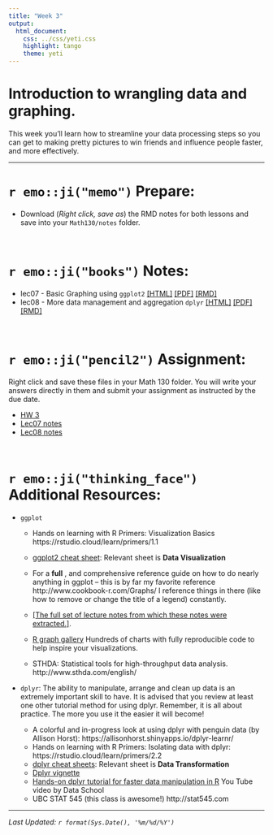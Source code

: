 ```yaml
---
title: "Week 3"
output:
  html_document:
    css: ../css/yeti.css
    highlight: tango
    theme: yeti
---
```


# Introduction to wrangling data and graphing.

This week you'll learn how to streamline your data processing steps so you can get to making pretty pictures to win friends and influence people faster, and more effectively. 

---

# `r emo::ji("memo")` Prepare:

* Download (_Right click, save as_) the RMD notes for both lessons and save into your `Math130/notes` folder. 

<br>

# `r emo::ji("books")` Notes:

* lec07 - Basic Graphing using `ggplot2`               [[HTML]](notes/07_plots.html)   [[PDF]](notes/07_plots.pdf)   [[RMD]](notes/07_plots_notes.Rmd)
* lec08 - More data management and aggregation `dplyr` [[HTML]](notes/08_dplyr.html)  [[PDF]](notes/08_dplyr.pdf)  [[RMD]](notes/08_dplyr_notes.Rmd) 

<br>

# `r emo::ji("pencil2")` Assignment:

Right click and save these files in your Math 130 folder. You will write your answers directly in them and submit your assignment as instructed by the due date.

* [HW 3](hw/hw3.Rmd) 
* [Lec07 notes](notes/07_plots_notes.Rmd)
* [Lec08 notes](notes/08_dplyr_notes.Rmd) 

<br> 

# `r emo::ji("thinking_face")` Additional Resources: 

* `ggplot`
    * Hands on learning with R Primers: Visualization Basics https://rstudio.cloud/learn/primers/1.1
    * [ggplot2 cheat sheet](https://rstudio.cloud/learn/cheat-sheets): Relevant sheet is **Data Visualization**
    
    * For a **full** , and comprehensive reference guide on how to do nearly anything in ggplot -- this is by far my favorite reference http://www.cookbook-r.com/Graphs/ I reference things in there (like how to remove or change the title of a legend) constantly. 
    * [[The full set of lecture notes from which these notes were extracted.]](https://norcalbiostat.github.io/AppliedStatistics_notes/data-viz.html).
    * [R graph gallery](https://www.r-graph-gallery.com/) Hundreds of charts with fully reproducible code to help inspire your visualizations. 
    * STHDA: Statistical tools for high-throughput data analysis. http://www.sthda.com/english/

* `dplyr`: The ability to manipulate, arrange and clean up data is an extremely important skill to have. It is advised that you review at least one other tutorial method for using dplyr. Remember, it is all about practice. The more you use it the easier it will become!

    * A colorful and in-progress look at using dplyr with penguin data (by Allison Horst): https://allisonhorst.shinyapps.io/dplyr-learnr/
    * Hands on learning with R Primers: Isolating data with dplyr: https://rstudio.cloud/learn/primers/2.2
    * [dplyr cheat sheets](https://rstudio.cloud/learn/cheat-sheets): Relevant sheet is **Data Transformation**
    * [Dplyr vignette](https://cran.r-project.org/web/packages/dplyr/vignettes/dplyr.html)
    * [Hands-on dplyr tutorial for faster data manipulation in R](https://www.youtube.com/watch?v=jWjqLW-u3hc) You Tube video by Data School
    * UBC STAT 545 (this class is awesome!) http://stat545.com


---
_Last Updated: `r format(Sys.Date(), '%m/%d/%Y')` _